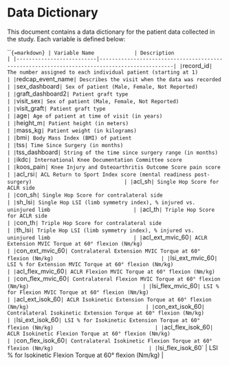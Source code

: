 # Data Dictionary {.unnumbered}


This document contains a data dictionary for the patient data collected in the study. Each variable is defined below:

```{=markdown}
| Variable Name             | Description                                                                                  |
|--------------------------|----------------------------------------------------------------------------------------------|
| `record_id`              | The number assigned to each individual patient (starting at 1)                               |
| `redcap_event_name`      | Describes the visit when the data was recorded                                               |
| `sex_dashboard`          | Sex of patient (Male, Female, Not Reported)                                                  |
| `graft_dashboard2`       | Patient graft type                                                                           |
| `visit_sex`              | Sex of patient (Male, Female, Not Reported)                                                  |
| `visit_graft`            | Patient graft type                                                                           |
| `age`                    | Age of patient at time of visit (in years)                                                   |
| `height_m`               | Patient height (in meters)                                                                   |
| `mass_kg`                | Patient weight (in kilograms)                                                                |
| `bmi`                    | Body Mass Index (BMI) of patient                                                             |
| `tss`                    | Time Since Surgery (in months)                                                               |
| `tss_dashboard`          | String of the time since surgery range (in months)                                           |
| `ikdc`                   | International Knee Documentation Committee score                                             |
| `koos_pain`              | Knee Injury and Osteoarthritis Outcome Score pain score                                      |
| `acl_rsi`                | ACL Return to Sport Index score (mental readiness post-surgery)                              |
| `acl_sh`                 | Single Hop Score for ACLR side                                                               |
| `con_sh`                 | Single Hop Score for contralateral side                                                      |
| `sh_lsi`                 | Single Hop LSI (limb symmetry index), % injured vs. uninjured limb                           |
| `acl_th`                 | Triple Hop Score for ACLR side                                                               |
| `con_th`                 | Triple Hop Score for contralateral side                                                      |
| `th_lsi`                 | Triple Hop LSI (limb symmetry index), % injured vs. uninjured limb                           |
| `acl_ext_mvic_60`        | ACLR Extension MVIC Torque at 60° flexion (Nm/kg)                                            |
| `con_ext_mvic_60`        | Contralateral Extension MVIC Torque at 60° flexion (Nm/kg)                                   |
| `lsi_ext_mvic_60`        | LSI % for Extension MVIC Torque at 60° flexion (Nm/kg)                                       |
| `acl_flex_mvic_60`       | ACLR Flexion MVIC Torque at 60° flexion (Nm/kg)                                              |
| `con_flex_mvic_60`       | Contralateral Flexion MVIC Torque at 60° flexion (Nm/kg)                                     |
| `lsi_flex_mvic_60`       | LSI % for Flexion MVIC Torque at 60° flexion (Nm/kg)                                         |
| `acl_ext_isok_60`        | ACLR Isokinetic Extension Torque at 60° flexion (Nm/kg)                                      |
| `con_ext_isok_60`        | Contralateral Isokinetic Extension Torque at 60° flexion (Nm/kg)                             |
| `lsi_ext_isok_60`        | LSI % for Isokinetic Extension Torque at 60° flexion (Nm/kg)                                 |
| `acl_flex_isok_60`       | ACLR Isokinetic Flexion Torque at 60° flexion (Nm/kg)                                        |
| `con_flex_isok_60`       | Contralateral Isokinetic Flexion Torque at 60° flexion (Nm/kg)                               |
| `lsi_flex_isok_60`       | LSI % for Isokinetic Flexion Torque at 60° flexion (Nm/kg)                                   |
